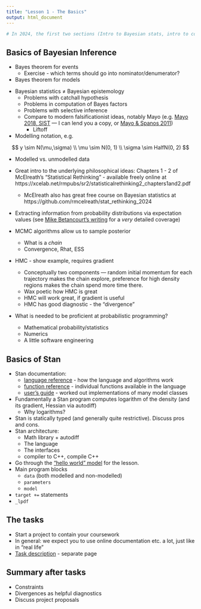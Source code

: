 ```yaml
---
title: "Lesson 1 - The Basics"
output: html_document
---
```


```r
# In 2024, the first two sections (Intro to Bayesian stats, intro to computations) took ~45 mins each, the third section (Intro to Stan) took about 30 minutes
```


## Basics of Bayesian Inference

- Bayes theorem for events
  - Exercise - which terms should go into nominator/denumerator?
- Bayes theorem for models

\begin{gather*}
    \pi_\text{joint}(y, \theta) = \pi_\text{obs}(y | \theta) \pi_\text{prior}(\theta)\\
    \pi_\text{marg}\left(y \right) = \int_\Theta \mathrm{d} \theta \: \pi_{\text{obs}}(y | \theta) \pi_\text{prior}(\theta)\\
    \pi_\text{post}(\theta | y) = \frac{\pi_\text{obs}(y | \theta) \pi_\text{prior}(\theta)}{\pi_\text{marg}\left(y \right)}.
\end{gather*}


- Bayesian statistics $\neq$ Bayesian epistemology
  - Problems with catchall hypothesis
  - Problems in computation of Bayes factors
  - Problems with selective inference
  - Compare to modern falsificationist ideas, notably Mayo (e.g. [Mayo 2018, SIST](https://www.cambridge.org/core/books/statistical-inference-as-severe-testing/D9DF409EF568090F3F60407FF2B973B2) --- I can lend you a copy, or [Mayo & Spanos 2011](https://doi.org/10.1016/B978-0-444-51862-0.50005-8))
    - Liftoff
- Modelling notation, e.g.

$$
y \sim N(\mu,\sigma) \\
\mu \sim N(0, 1) \\
\sigma \sim HalfN(0, 2)
$$

- Modelled vs. unmodelled data
- Great intro to the underlying philosophical ideas: Chapters 1 - 2 of McElreath's "Statistical Rethinking" - available freely online at https://xcelab.net/rmpubs/sr2/statisticalrethinking2_chapters1and2.pdf
  - McElreath also has great free course on Bayesian statistics at https://github.com/rmcelreath/stat_rethinking_2024
  
- Extracting information from probability distributions via expectation values (see [Mike Betancourt's writing](https://betanalpha.github.io/assets/chapters_html/expectation_values.html) for a _very_ detailed coverage)

- MCMC algorithms allow us to sample posterior
  - What is a _chain_
  - Convergence, Rhat, ESS
- HMC - show example, requires gradient
  - Conceptually two components --- random initial momentum for each trajectory 
    makes the chain explore, preference for high density regions makes the chain spend more time there.
  - Wax poetic how HMC is great
  - HMC will work great, if gradient is useful
  - HMC has good diagnostic - the "divergence"
  

- What is needed to be proficient at probabilistic programming?
  - Mathematical probability/statistics
  - Numerics
  - A little software engineering

## Basics of Stan

- Stan documentation: 
  - [language reference](https://mc-stan.org/docs/reference-manual/index.html) - how the language and algorithms work
  - [function reference](https://mc-stan.org/docs/functions-reference/index.html) - individual functions available in the language
  - [user's guide](https://mc-stan.org/docs/stan-users-guide/index.html) - worked out implementations of many model classes 
- Fundamentally a Stan program computes logarithm of the density (and its gradient, Hessian via autodiff)
  - Why logarithms?
- Stan is statically typed (and generally quite restrictive). Discuss pros and cons.
- Stan architecture: 
  - Math library + autodiff
  - The language
  - The interfaces
  - compiler to C++, compile C++
- Go through the ["hello world" model](stan/lesson1/initial.stan) for the lesson.
- Main program blocks
  - `data` (both modelled and non-modelled)
  - `parameters`
  - `model`
- `target += ` statements
- `_lpdf`

## The tasks

- Start a project to contain your coursework
- In general: we expect you to use online documentation etc. a lot, just like
in "real life"
- [Task description](lesson1-tasks.html) - separate page

## Summary after tasks

- Constraints
- Divergences as helpful diagnostics
- Discuss project proposals
